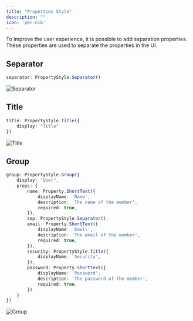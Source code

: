 ```yaml
---
title: "Properties Style"
description: ""
icon: 'pen-nib'
---
```


To improve the user experience, it is possible to add separation properties. These properties are used to separate the properties in the UI.

## Separator

```typescript
separator: PropertyStyle.Separator()
```
![Separator](/resources/screenshots/property-style-separator.png)

## Title

```typescript
title: PropertyStyle.Title({
    display: "Title"
})
```
![Title](/resources/screenshots/property-style-title.png)

## Group

```typescript
group: PropertyStyle.Group({
    display: "User",
    props: {
        name: Property.ShortText({
            displayName: 'Name',
            description: 'The name of the member',
            required: true,
        }),
        sep: PropertyStyle.Separator(),
        email: Property.ShortText({
            displayName: 'Email',
            description: 'The email of the member',
            required: true,
        }),
        security: PropertyStyle.Title({
            displayName: 'Security',
        }),
        password: Property.ShortText({
            displayName: 'Password',
            description: 'The password of the member',
            required: true,
        })
    }
})
```
![Group](/resources/screenshots/property-style-group.png)
